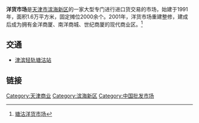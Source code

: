 '''洋货市场'''是[[天津市|天津市]][[滨海新区|滨海新区]]的一家大型专门进行进口货交易的市场，始建于1991年，面积1.6万平方米，固定摊位2000余个。2001年，洋货市场重建整修，建成后成为拥有金洋商厦、南洋商城、世纪商厦的现代商业区。<ref>[http://www.enorth.com.cn/travel2/gwtd/gwj/040507.htm 塘沽洋货市场]{{Dead link|date=2019年6月 |bot=InternetArchiveBot |fix-attempted=yes }}</ref>

== 交通 ==
*[[津滨轻轨|津滨轻轨]][[塘沽站_(天津地铁)|塘沽站]]

== 链接 ==
{{reflist}}

{{天津主要商业街}}
[[Category:天津商业|Category:天津商业]]
[[Category:滨海新区|Category:滨海新区]]
[[Category:中国批发市场|Category:中国批发市场]]